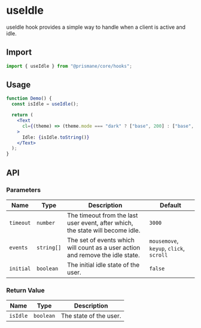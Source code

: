 # useIdle

useIdle hook provides a simple way to handle when a client is active and idle.

## Import

```js
import { useIdle } from "@prismane/core/hooks";
```

## Usage

```jsx
function Demo() {
  const isIdle = useIdle();

  return (
    <Text
      cl={(theme) => (theme.mode === "dark" ? ["base", 200] : ["base", 700])}
    >
      Idle: {isIdle.toString()}
    </Text>
  );
}
```

## API

### Parameters

| Name      | Type       | Description                                                                    | Default                                 |
| --------- | ---------- | ------------------------------------------------------------------------------ | --------------------------------------- |
| `timeout` | `number`   | The timeout from the last user event, after which, the state will become idle. | `3000`                                  |
| `events`  | `string[]` | The set of events which will count as a user action and remove the idle state. | `mousemove`, `keyup`, `click`, `scroll` |
| `initial` | `boolean`  | The initial idle state of the user.                                            | `false`                                 |

### Return Value

| Name     | Type      | Description            |
| -------- | --------- | ---------------------- |
| `isIdle` | `boolean` | The state of the user. |
